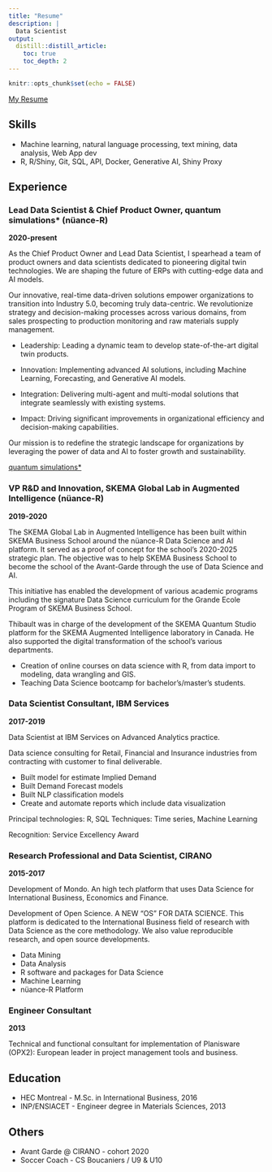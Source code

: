 ```yaml
---
title: "Resume"
description: |
  Data Scientist
output:
  distill::distill_article:
    toc: true
    toc_depth: 2  
---
```


```r
knitr::opts_chunk$set(echo = FALSE)
```

[My Resume](resume/CV_ThS_2024.pdf)

## Skills

- Machine learning, natural language processing, text mining, data analysis, Web App dev
- R, R/Shiny, Git, SQL, API, Docker, Generative AI, Shiny Proxy

## Experience

### Lead Data Scientist & Chief Product Owner, quantum simulations* (nüance-R)
**2020-present**

As the Chief Product Owner and Lead Data Scientist, I spearhead a team of product owners and data scientists dedicated to pioneering digital twin technologies. We are shaping the future of ERPs with cutting-edge data and AI models.

Our innovative, real-time data-driven solutions empower organizations to transition into Industry 5.0, becoming truly data-centric. We revolutionize strategy and decision-making processes across various domains, from sales prospecting to production monitoring and raw materials supply management.

- Leadership: Leading a dynamic team to develop state-of-the-art digital twin products.

- Innovation: Implementing advanced AI solutions, including Machine Learning, Forecasting, and Generative AI models.

- Integration: Delivering multi-agent and multi-modal solutions that integrate seamlessly with existing systems.

- Impact: Driving significant improvements in organizational efficiency and decision-making capabilities.

Our mission is to redefine the strategic landscape for organizations by leveraging the power of data and AI to foster growth and sustainability.

[quantum simulations*](https://quantumsimulations.app)


### VP R&D and Innovation, SKEMA Global Lab in Augmented Intelligence (nüance-R)
**2019-2020**

The SKEMA Global Lab in Augmented Intelligence has been built within SKEMA Business School around the nüance-R Data Science and AI platform. It served as a proof of concept for the school's 2020-2025 strategic plan. The objective was to help SKEMA Business School to become the school of the Avant-Garde through the use of Data Science and AI.

This initiative has enabled the development of various academic programs including the signature Data Science curriculum for the Grande Ecole Program of SKEMA Business School.

Thibault was in charge of the development of the SKEMA Quantum Studio platform for the SKEMA Augmented Intelligence laboratory in Canada. He also supported the digital transformation of the school's various departments.

 - Creation of online courses on data science with R, from data import to modeling, data wrangling and GIS.
 - Teaching Data Science bootcamp for bachelor's/master's students.

### Data Scientist Consultant, IBM Services
**2017-2019**

Data Scientist at IBM Services on Advanced Analytics practice.

Data science consulting for Retail, Financial and Insurance industries from contracting with customer to final deliverable.

- Built model for estimate Implied Demand
- Built Demand Forecast models
- Built NLP classification models
- Create and automate reports which include data visualization 

Principal technologies: R, SQL
Techniques: Time series, Machine Learning

Recognition: Service Excellency Award

### Research Professional and Data Scientist, CIRANO
**2015-2017**

Development of Mondo. An high tech platform that uses Data Science for International Business, Economics and Finance.

Development of Open Science. A NEW "OS" FOR DATA SCIENCE. This platform is dedicated to the International Business field of research with Data Science as the core methodology. We also value reproducible research, and open source developments.

- Data Mining
- Data Analysis
- R software and packages for Data Science
- Machine Learning
- nüance-R Platform

### Engineer Consultant
**2013**

Technical and functional consultant for implementation of Planisware (OPX2): European leader in project management tools and business.


## Education

- HEC Montreal - M.Sc. in International Business, 2016
- INP/ENSIACET - Engineer degree in Materials Sciences, 2013

## Others

- Avant Garde @ CIRANO - cohort 2020
- Soccer Coach - CS Boucaniers / U9 & U10
